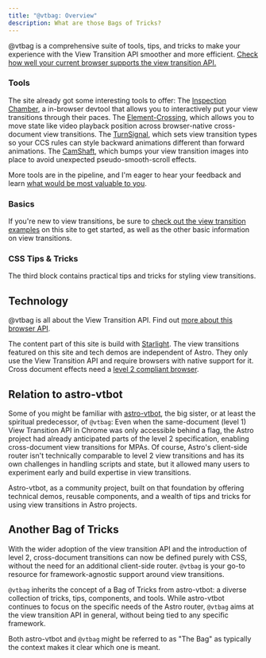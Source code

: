 ```yaml
---
title: "@vtbag: Overview"
description: What are those Bags of Tricks?
---
```





@vtbag is a comprehensive suite of tools, tips, and tricks to make your experience with the View Transition API smoother and more efficient. [Check how well your current browser supports the view transition API.](/basics/test-page/)

### Tools
The site already got some interesting tools to offer:
<ToolsBar>
<Logo alt="The Inspection Chamber" image={chamber} href="/tools/inspection-chamber/">
The [Inspection Chamber](/tools/inspection-chamber/), a in-browser devtool that allows you to interactively put your view transitions through their paces.
</Logo>
<Logo alt="The Element Crossing" image={crossing} href="/tools/element-crossing/">
The [Element-Crossing](/tools/element-crossing/), which allows you to move state like video playback position across browser-native cross-document view transitions.
</Logo>
<Logo alt="The Turn-Signal" image={signal} href="/tools/turn-signal/">
The [TurnSignal](/tools/turn-signal/), which sets view transition types so your CCS rules can style backward animations different than forward animations.
</Logo>
<Logo alt="The Cam-Shaft" image={shaft} href="/tools/cam-shaft/">
The [CamShaft](/tools/cam-shaft/), which bumps your view transition images into place to avoid unexpected pseudo-smooth-scroll effects.
</Logo>
</ToolsBar>


More tools are in the pipeline, and I'm eager to hear your feedback and learn [what would be most valuable to you](https://github.com/vtbag/website/issues/new?assignees=&labels=enhancement&projects=&template=feature-request.yml).

### Basics
If you're new to view transitions, be sure to [check out the view transition examples](/basics/examples/) on this site to get started, as well as the other basic information on view transitions.

### CSS Tips & Tricks
The third block contains practical tips and tricks for styling view transitions.

## Technology

@vtbag is all about the View Transition API. Find out [more about this browser API](https://events-3bg.pages.dev/jotter/api/).

The content part of this site is build with [Starlight](https://starlight.astro.build/). The view transitions featured on this site and tech demos are independent of Astro. They only use the View Transition API and require browsers with native support for it. Cross document effects need a [level 2 compliant browser](https://events-3bg.pages.dev/jotter/api/test-page/).

## Relation to astro-vtbot

Some of you might be familiar with [astro-vtbot](https://events-3bg.pages.dev), the big sister, or at least the spiritual predecessor, of `@vtbag`: Even when the same-document (level 1) View Transition API in Chrome was only accessible behind a flag, the Astro project had already anticipated parts of the level 2 specification, enabling cross-document view transitions for MPAs. Of course, Astro's client-side router isn't technically comparable to level 2 view transitions and has its own challenges in handling scripts and state, but it allowed many users to experiment early and build expertise in view transitions.

Astro-vtbot, as a community project, built on that foundation by offering technical demos, reusable components, and a wealth of tips and tricks for using view transitions in Astro projects.

## Another Bag of Tricks
With the wider adoption of the view transition API and the introduction of level 2, cross-document transitions can now be defined purely with CSS, without the need for an additional client-side router. `@vtbag` is your go-to resource for framework-agnostic support around view transitions.

`@vtbag` inherits the concept of a Bag of Tricks from astro-vtbot: a diverse collection of tricks, tips, components, and tools. While astro-vtbot continues to focus on the specific needs of the Astro router, `@vtbag` aims at the view transition API in general, without being tied to any specific framework.

Both astro-vtbot and `@vtbag` might be referred to as "The Bag" as typically the context makes it clear which one is meant.

